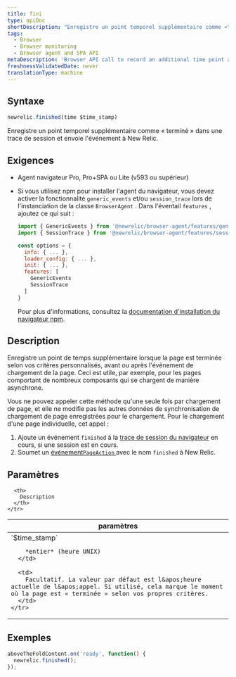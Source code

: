 ```yaml
---
title: fini
type: apiDoc
shortDescription: "Enregistre un point temporel supplémentaire comme «\_terminé\_» dans une trace de session et envoie l'événement à New Relic."
tags:
  - Browser
  - Browser monitoring
  - Browser agent and SPA API
metaDescription: 'Browser API call to record an additional time point as a finished event in a browser session trace, and report it to New Relic.'
freshnessValidatedDate: never
translationType: machine
---
```


## Syntaxe

```js
newrelic.finished(time $time_stamp)
```

Enregistre un point temporel supplémentaire comme « terminé » dans une trace de session et envoie l&apos;événement à New Relic.

## Exigences

* Agent navigateur Pro, Pro+SPA ou Lite (v593 ou supérieur)

* Si vous utilisez npm pour installer l&apos;agent du navigateur, vous devez activer la fonctionnalité `generic_events` et/ou `session_trace` lors de l&apos;instanciation de la classe `BrowserAgent` . Dans l&apos;éventail `features` , ajoutez ce qui suit :

  ```js
  import { GenericEvents } from '@newrelic/browser-agent/features/generic_events'
  import { SessionTrace } from '@newrelic/browser-agent/features/session_trace';

  const options = {
    info: { ... },
    loader_config: { ... },
    init: { ... },
    features: [
      GenericEvents
      SessionTrace
    ]
  }
  ```

  Pour plus d&apos;informations, consultez la [documentation d&apos;installation du navigateur npm](https://www.npmjs.com/package/@newrelic/browser-agent#new-relic-browser-agent).

## Description

Enregistre un point de temps supplémentaire lorsque la page est terminée selon vos critères personnalisés, avant ou après l&apos;événement de chargement de la page. Ceci est utile, par exemple, pour les pages comportant de nombreux composants qui se chargent de manière asynchrone.

Vous ne pouvez appeler cette méthode qu&apos;une seule fois par chargement de page, et elle ne modifie pas les autres données de synchronisation de chargement de page enregistrées pour le chargement. Pour le chargement d&apos;une page individuelle, cet appel :

1. Ajoute un événement `finished` à la [trace de session du navigateur](/docs/browser/new-relic-browser/browser-pro-features/session-traces-exploring-webpages-life-cycle) en cours, si une session est en cours.
2. Soumet un [événement`PageAction` ](/docs/insights/explore-data/attributes/browser-default-attributes-insights#pageaction-list)avec le nom `finished` à New Relic.

## Paramètres

<table>
  <thead>
    <tr>
      <th width="25%">
        paramètres
      </th>

      <th>
        Description
      </th>
    </tr>
  </thead>

  <tbody>
    <tr>
      <td>
        `$time_stamp`

        *entier* (heure UNIX)
      </td>

      <td>
        Facultatif. La valeur par défaut est l&apos;heure actuelle de l&apos;appel. Si utilisé, cela marque le moment où la page est « terminée » selon vos propres critères.
      </td>
    </tr>
  </tbody>
</table>

## Exemples

```js
aboveTheFoldContent.on('ready', function() {
  newrelic.finished();
});
```